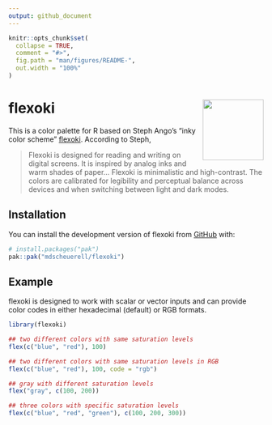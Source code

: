 ```yaml
---
output: github_document
---
```


<!-- README.md is generated from README.Rmd. Please edit that file -->

```r
knitr::opts_chunk$set(
  collapse = TRUE,
  comment = "#>",
  fig.path = "man/figures/README-",
  out.width = "100%"
)
```

# flexoki <img src="dev/logo.png" align="right" alt="" width="120" />

This is a color palette for R based on Steph Ango's "inky color scheme" [flexoki](https://stephango.com/flexoki). According to Steph,

> Flexoki is designed for reading and writing on digital screens. It is inspired by analog inks and warm shades of paper... Flexoki is minimalistic and high-contrast. The colors are calibrated for legibility and perceptual balance across devices and when switching between light and dark modes.

## Installation

You can install the development version of flexoki from [GitHub](https://github.com/) with:

```r
# install.packages("pak")
pak::pak("mdscheuerell/flexoki")
```

## Example

flexoki is designed to work with scalar or vector inputs and can provide color codes in either hexadecimal (default) or RGB formats.

```r
library(flexoki)

## two different colors with same saturation levels
flex(c("blue", "red"), 100)

## two different colors with same saturation levels in RGB
flex(c("blue", "red"), 100, code = "rgb")

## gray with different saturation levels
flex("gray", c(100, 200))

## three colors with specific saturation levels
flex(c("blue", "red", "green"), c(100, 200, 300))
```

